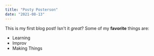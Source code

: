 ```yaml
---
title: "Posty Posterson"
date: "2021-08-13"
---
```

This is my first blog post! Isn't it *great*?
Some of my **favorite** things are:
* Learning
* Improv
* Making Things